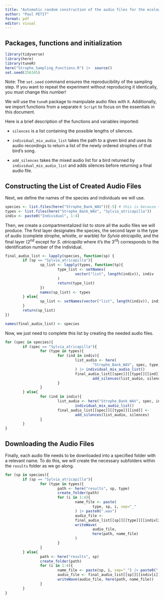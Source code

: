 ---
title: "Automatic random construction of the audio files for the ecology practical"
author: "Paul PETIT"
format: pdf
editor: visual
---

::: {style="text-align: left"}
## Packages, functions and initialization

```{r setup, include=FALSE}
library(tidyverse)
library(here)
library(tuneR)
here("Strophe_Sampling_Functions.R") |>  source()
set.seed(256345)
```

Note: The `set.seed` command ensures the reproducibility of the sampling step. If you want to repeat the experiment without reproducing it identically, you must change this number!

We will use the `tuneR` package to manipulate audio files with `R`. Additionally, we import functions from a separate `R Script` to focus on the essentials in this document.

Here is a brief description of the functions and variables imported:

-   `silences` is a list containing the possible lengths of silences.

-   `individual_mix_audio_list` takes the path to a given bird and uses its audio recordings to return a list of the newly ordered strophes of that bird's song.

-   `add_silences` takes the mixed audio list for a bird returned by `individual_mix_audio_list` and adds silences before returning a final audio file.

## Constructing the List of Created Audio Files

Next, we define the names of the species and individuals we will use.

```{r variables}
species <- list.files(here("Strophe_Bank_WAV"))[-5] # this is because the fifth file should be Simplified_Names_File.qmd but if it's not, change this index
types <- list.files(here("Strophe_Bank_WAV", "Sylvia_atricapilla"))
indiv <- paste0("Individual", 1:4)
```

Then, we create a compartmentalized list to store all the audio files we will produce. The first layer designates the species, the second layer is the type of audio (complete strophe, whistle, or warble) for *Sylvia atricapilla*, and the final layer ($2^{nd}$ except for *S. atricapilla* where it's the $3^{rd}$) corresponds to the identification number of the individual.

```{r storage_list}
final_audio_list <- lapply(species, function(sp) {
        if (sp == "Sylvia_atricapilla"){
                sp_list <- lapply(types, function(tp){
                        type_list <- setNames(
                                vector("list", length(indiv)), indiv
                        )
                        return(type_list)
                })
                names(sp_list) <- types
        } else{
                sp_list <- setNames(vector("list", length(indiv)), indiv)
        }
        return(sp_list)
})

names(final_audio_list) <- species
```

Now, we just need to complete this list by creating the needed audio files.

```{r}
for (spec in species){
        if (spec == "Sylvia_atricapilla"){
                for (type in types){
                        for (ind in indiv){
                                list_audio <- here(
                                        "Strophe_Bank_WAV", spec, type, ind
                                ) |> individual_mix_audio_list()
                                final_audio_list[[spec]][[type]][[ind]] <-
                                        add_silences(list_audio, silences)
                        }
                }
        } else{
                for (ind in indiv){
                        list_audio <- here("Strophe_Bank_WAV", spec, ind) |>
                                individual_mix_audio_list()
                        final_audio_list[[spec]][[type]][[ind]] <-
                                add_silences(list_audio, silences)
                }
        }
}
```

## Downloading the Audio Files

Finally, each audio file needs to be downloaded into a specified folder with a relevant name. To do this, we will create the necessary subfolders within the `results` folder as we go along.

```{r}
for (sp in species){
        if (sp == "Sylvia_atricapilla"){
                for (type in types){
                        path <- here("results", sp, type)
                        create_folder(path)
                        for (i in 1:4){
                                name_file <- paste(
                                        type, sp, i, sep="_"
                                ) |> paste0(".wav")
                                audio_file <-
                                final_audio_list[[sp]][[type]][[indiv[i]]]
                                writeWave(
                                        audio_file,
                                        here(path, name_file)
                                )
                        }
                }
        } else{
                path <- here("results", sp)
                create_folder(path)
                for (i in 1:4){
                        name_file <- paste(sp, i, sep="_") |> paste0(".wav")
                        audio_file <- final_audio_list[[sp]][[indiv[i]]]
                        writeWave(audio_file, here(path, name_file))
                }
        }
}
```
:::
